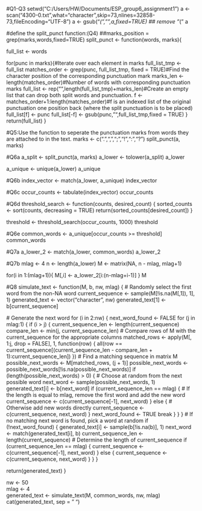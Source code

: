 #Q1-Q3
setwd("C:/Users/HW/Documents/ESP_group6_assignment1")
a <- scan("4300-0.txt",what="character",skip=73,nlines=32858-73,fileEncoding="UTF-8")
a <- gsub("_(","",a,fixed=TRUE) ## remove "_("
a

#define the split_punct function:(Q4)
##marks_position = grep(marks,words,fixed=TRUE)
split_punct <- function(words, marks){

  full_list <- words
  
  for(punc in marks){#Iterate over each element in marks
    full_list_tmp <- full_list
    matches_order <- grep(punc, full_list_tmp, fixed = TRUE)#Find the character position of the corresponding punctuation mark
    marks_len <- length(matches_order)#Number of words with corresponding punctuation marks
    full_list <- rep("",length(full_list_tmp)+marks_len)#Create an empty list that can drop both split words and punctuation.
    f <- matches_order+1:length(matches_order)#f is an indexed list of the original punctuation one position back (where the split punctuation is to be placed)
    full_list[f] <- punc
    full_list[-f] <- gsub(punc,"",full_list_tmp,fixed = TRUE)
  }
  return(full_list)
}

#Q5:Use the function to seperate the punctuation marks from words they are attached to in the text.
marks <- c(".",",",";","!",":","?")
split_punct(a, marks)


#Q6a
a_split <- split_punct(a, marks)
a_lower <- tolower(a_split)
a_lower


a_unique <- unique(a_lower)
a_unique

#Q6b
index_vector <- match(a_lower, a_unique)
index_vector

#Q6c
occur_counts <- tabulate(index_vector)
occur_counts

#Q6d
threshold_search <- function(counts, desired_count) {
  sorted_counts <- sort(counts, decreasing = TRUE)
  return(sorted_counts[desired_count])
}

threshold <- threshold_search(occur_counts, 1000)
threshold

#Q6e
common_words <- a_unique[occur_counts >= threshold]
common_words

#Q7a
a_lower_2 <- match(a_lower, common_words)
a_lower_2

#Q7b
mlag <- 4
n <- length(a_lower)
M <- matrix(NA, n - mlag, mlag+1)

for(i in 1:(mlag+1)){
  M[,i] <- a_lower_2[i:(n-mlag+i-1)]
}
M


#Q8
simulate_text <- function(M, b, nw, mlag) {
# Randomly select the first word from the non-NA word
  current_sequence <- sample(M[!is.na(M[,1]), 1], 1)
  generated_text <- vector("character", nw)
  generated_text[1] <- b[current_sequence]
  
  # Generate the next word
  for (i in 2:nw) {
    next_word_found <- FALSE
    for (j in mlag:1) {
      if (i > j) {
        current_sequence_len <- length(current_sequence)
        compare_len <- min(j, current_sequence_len)
        # Compare rows of M with the current_sequence for the appropriate columns
        matched_rows <- apply(M[, 1:j, drop = FALSE], 1, function(row) {
          all(row == current_sequence[(current_sequence_len - compare_len + 1):current_sequence_len])
        })
        # Find a matching sequence in matrix M
        possible_next_words <- M[matched_rows, (j + 1)]
        possible_next_words <- possible_next_words[!is.na(possible_next_words)]
        if (length(possible_next_words) > 0) {
        # Choose at random from the next possible word
          next_word <- sample(possible_next_words, 1)
          generated_text[i] <- b[next_word]
          if (current_sequence_len == mlag) {
          # If the length is equal to mlag, remove the first word and add the new word
            current_sequence <- c(current_sequence[-1], next_word)
          } else {
          # Otherwise add new words directly
            current_sequence <- c(current_sequence, next_word)
          }
          next_word_found <- TRUE
          break
        }
      }
    }
    # If no matching next word is found, pick a word at random
    if (!next_word_found) {
      generated_text[i] <- sample(b[!is.na(b)], 1)
      next_word <- match(generated_text[i], b)
      current_sequence_len <- length(current_sequence)
      # Determine the length of current_sequence
      if (current_sequence_len == mlag) {
        current_sequence <- c(current_sequence[-1], next_word)
      } else {
        current_sequence <- c(current_sequence, next_word)
      }
    }
  }
  
  return(generated_text)
}

nw <- 50  
mlag <- 4  
generated_text <- simulate_text(M, common_words, nw, mlag)
cat(generated_text, sep = " ")

